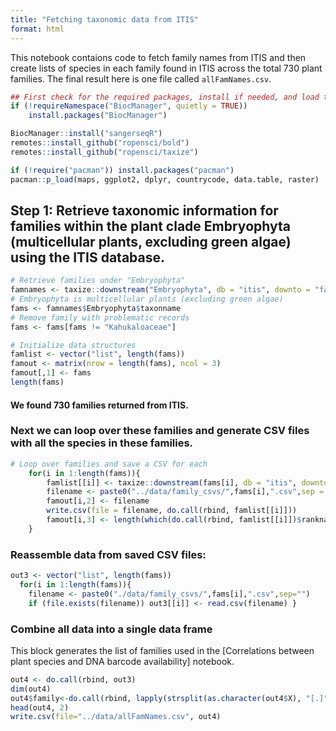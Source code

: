 ```yaml
---
title: "Fetching taxonomic data from ITIS"
format: html
---
```


This notebook contaions code to fetch family names from ITIS and then create lists of species in each family found in ITIS across the total 730 plant families. The final result here is one file called `allFamNames.csv`.

```r
## First check for the required packages, install if needed, and load the libraries.
if (!requireNamespace("BiocManager", quietly = TRUE))
    install.packages("BiocManager")

BiocManager::install("sangerseqR")
remotes::install_github("ropensci/bold")
remotes::install_github("ropensci/taxize")

if (!require("pacman")) install.packages("pacman")
pacman::p_load(maps, ggplot2, dplyr, countrycode, data.table, raster)
```

## Step 1: Retrieve taxonomic information for families within the plant clade Embryophyta (multicellular plants, excluding green algae) using the ITIS database.

```r
# Retrieve families under "Embryophyta"
famnames <- taxize::downstream("Embryophyta", db = "itis", downto = "family") 
# Embryophyta is multicellular plants (excluding green algae)
fams <- famnames$Embryophyta$taxonname
# Remove family with problematic records
fams <- fams[fams != "Kahukaloaceae"]

# Initialize data structures
famlist <- vector("list", length(fams))
famout <- matrix(nrow = length(fams), ncol = 3)
famout[,1] <- fams
length(fams)
```

#### We found 730 families returned from ITIS.

### Next we can loop over these families and generate CSV files with all the species in these families.

```r
# Loop over families and save a CSV for each
	for(i in 1:length(fams)){
		famlist[[i]] <- taxize::downstream(fams[i], db = "itis", downto = "species")
		filename <- paste0("../data/family_csvs/",fams[i],".csv",sep = "")
		famout[i,2] <- filename
		write.csv(file = filename, do.call(rbind, famlist[[i]]))
		famout[i,3] <- length(which(do.call(rbind, famlist[[i]])$rankname == "species"))
	}
```

### Reassemble data from saved CSV files:

```r
out3 <- vector("list", length(fams)) 
  for(i in 1:length(fams)){ 
    filename <- paste0("./data/family_csvs/",fams[i],".csv",sep="") 
    if (file.exists(filename)) out3[[i]] <- read.csv(filename) }
```

### Combine all data into a single data frame

This block generates the list of families used in the \[Correlations between plant species and DNA barcode availability\] notebook.

```r
out4 <- do.call(rbind, out3)
dim(out4)
out4$family<-do.call(rbind, lapply(strsplit(as.character(out4$X), "[.]"), `[[`, 1)) # extract family names
head(out4, 2)
write.csv(file="../data/allFamNames.csv", out4) 
```
